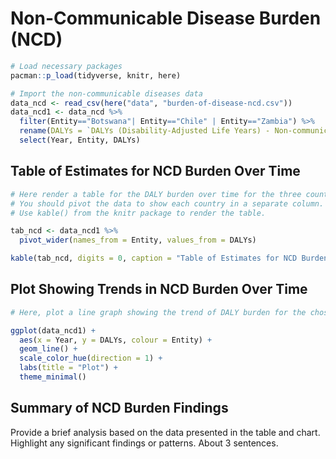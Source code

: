 # Non-Communicable Disease Burden (NCD)

```r
# Load necessary packages
pacman::p_load(tidyverse, knitr, here)

# Import the non-communicable diseases data
data_ncd <- read_csv(here("data", "burden-of-disease-ncd.csv"))
data_ncd1 <- data_ncd %>%
  filter(Entity=="Botswana"| Entity=="Chile" | Entity=="Zambia") %>%
  rename(DALYs = `DALYs (Disability-Adjusted Life Years) - Non-communicable diseases - Sex: Both - Age: Age-standardized (Rate)`) %>%
  select(Year, Entity, DALYs)
```

## Table of Estimates for NCD Burden Over Time

```r
# Here render a table for the DALY burden over time for the three countries 
# You should pivot the data to show each country in a separate column.
# Use kable() from the knitr package to render the table.

tab_ncd <- data_ncd1 %>% 
  pivot_wider(names_from = Entity, values_from = DALYs)

kable(tab_ncd, digits = 0, caption = "Table of Estimates for NCD Burden Over Time")
```

## Plot Showing Trends in NCD Burden Over Time 

```r
# Here, plot a line graph showing the trend of DALY burden for the chosen countries over time. You can use ggplot2 to create this plot. Each country's line should be a different color.

ggplot(data_ncd1) +
  aes(x = Year, y = DALYs, colour = Entity) +
  geom_line() +
  scale_color_hue(direction = 1) +
  labs(title = "Plot") +
  theme_minimal()
```

## Summary of NCD Burden Findings

Provide a brief analysis based on the data presented in the table and chart. Highlight any significant findings or patterns. About 3 sentences.


